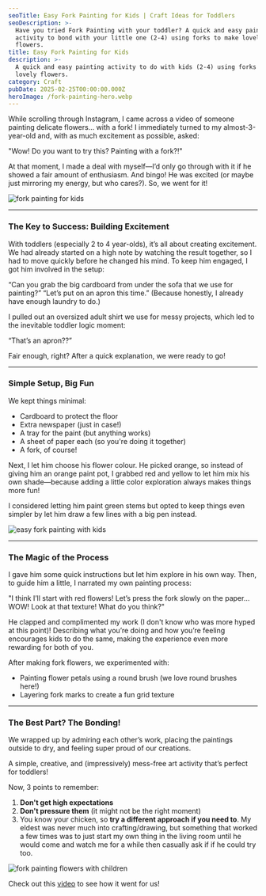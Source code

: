 ```yaml
---
seoTitle: Easy Fork Painting for Kids | Craft Ideas for Toddlers
seoDescription: >-
  Have you tried Fork Painting with your toddler? A quick and easy painting
  activity to bond with your little one (2-4) using forks to make lovely
  flowers.
title: Easy Fork Painting for Kids
description: >-
  A quick and easy painting activity to do with kids (2-4) using forks to make
  lovely flowers.
category: Craft
pubDate: 2025-02-25T00:00:00.000Z
heroImage: /fork-painting-hero.webp
---
```


While scrolling through Instagram, I came across a video of someone painting delicate flowers… with a fork! I immediately turned to my almost-3-year-old and, with as much excitement as possible, asked:

"Wow! Do you want to try this? Painting with a fork?!"

At that moment, I made a deal with myself—I’d only go through with it if he showed a fair amount of enthusiasm. And bingo! He was excited (or maybe just mirroring my energy, but who cares?). So, we went for it!

![fork painting for kids](/1-min.webp)

***

### The Key to Success: Building Excitement

With toddlers (especially 2 to 4 year-olds), it’s all about creating excitement. We had already started on a high note by watching the result together, so I had to move quickly before he changed his mind. To keep him engaged, I got him involved in the setup:

“Can you grab the big cardboard from under the sofa that we use for painting?”
“Let’s put on an apron this time.” (Because honestly, I already have enough laundry to do.)

I pulled out an oversized adult shirt we use for messy projects, which led to the inevitable toddler logic moment:

“That’s an apron??”

Fair enough, right? After a quick explanation, we were ready to go!

***

### Simple Setup, Big Fun

We kept things minimal:

* Cardboard to protect the floor
* Extra newspaper (just in case!)
* A tray for the paint (but anything works)
* A sheet of paper each (so you're doing it together)
* A fork, of course!

Next, I let him choose his flower colour. He picked orange, so instead of giving him an orange paint pot, I grabbed red and yellow to let him mix his own shade—because adding a little color exploration always makes things more fun!

I considered letting him paint green stems but opted to keep things even simpler by let him draw a few lines with a big pen instead.

![easy fork painting with kids](/2-min.webp)

***

### The Magic of the Process

I gave him some quick instructions but let him explore in his own way. Then, to guide him a little, I narrated my own painting process:

"I think I’ll start with red flowers! Let’s press the fork slowly on the paper… WOW! Look at that texture! What do you think?"

He clapped and complimented my work (I don't know who was more hyped at this point)! Describing what you’re doing and how you’re feeling encourages kids to do the same, making the experience even more rewarding for both of you.

After making fork flowers, we experimented with:

* Painting flower petals using a round brush (we love round brushes here!)
* Layering fork marks to create a fun grid texture

***

### The Best Part? The Bonding!

We wrapped up by admiring each other’s work, placing the paintings outside to dry, and feeling super proud of our creations.

A simple, creative, and (impressively) mess-free art activity that’s perfect for toddlers!

Now, 3 points to remember:

1. **Don't get high expectations**
2. **Don't pressure them** (it might not be the right moment)
3. You know your chicken, so **try a different approach if you need to**. My eldest was never much into crafting/drawing, but something that worked a few times was to just start my own thing in the living room until he would come and watch me for a while then casually ask if if he could try too.

![fork painting flowers with children](/craft-fork-painting-collage.webp)

Check out this [video](https://www.instagram.com/p/DGiTyNRN0ad/) to see how it went for us!
